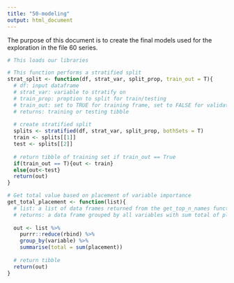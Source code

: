 ```yaml
---
title: "50-modeling"
output: html_document
---
```


The purpose of this document is to create the final models used for the exploration in the file 60 series.

```r
# This loads our libraries

```

```r
# This function performs a stratified split
strat_split <- function(df, strat_var, split_prop, train_out = T){
  # df: input dataframe
  # strat_var: variable to stratify on
  # train_prop: proption to split for train/testing
  # train_out: set to TRUE for training frame, set to FALSE for validation frame
  # returns: training or testing tibble
  
  # create stratified split
  splits <- stratified(df, strat_var, split_prop, bothSets = T)
  train <- splits[[1]]
  test <- splits[[2]]
  
  # return tibble of training set if train_out == True
  if(train_out == T){out <- train}
  else{out<-test}
  return(out)
}

# Get total value based on placement of variable importance
get_total_placement <- function(list){
  # list: a list of data frames returned from the get_top_n_names function
  # returns: a data frame grouped by all variables with sum total of placement
  
  out <- list %>%
    purrr::reduce(rbind) %>% 
    group_by(variable) %>% 
    summarise(total = sum(placement))
  
  # return tibble
  return(out)
}
```

```r

```

```r

```

